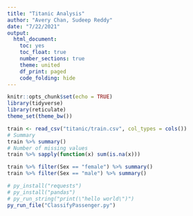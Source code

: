 ```yaml
---
title: "Titanic Analysis"
author: "Avery Chan, Sudeep Reddy"
date: "7/22/2021"
output:
  html_document:
    toc: yes
    toc_float: true
    number_sections: true
    theme: united
    df_print: paged
    code_folding: hide
---
```


```r
knitr::opts_chunk$set(echo = TRUE)
library(tidyverse)
library(reticulate)
theme_set(theme_bw())
```

```r
train <- read_csv("titanic/train.csv", col_types = cols())
# Summary
train %>% summary()
# Number of missing values
train %>% sapply(function(x) sum(is.na(x)))

train %>% filter(Sex == "female") %>% summary()
train %>% filter(Sex == "male") %>% summary()
```

```r
# py_install("requests")
# py_install("pandas")
# py_run_string("print(\"hello world\")")
py_run_file("ClassifyPassenger.py")
```

